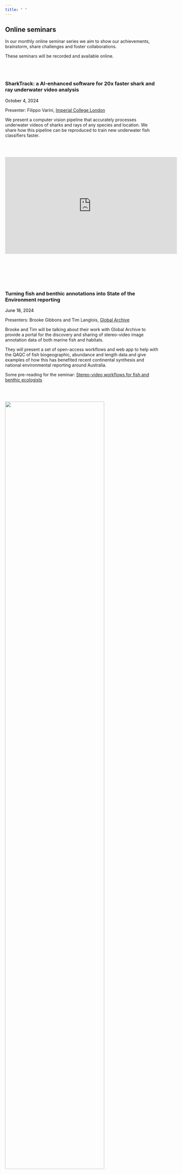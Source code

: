 ```yaml
---
title: " "
---
```




## Online seminars

In our monthly online seminar series we aim to show our achievements, brainstorm, share challenges and foster collaborations. 

These seminars will be recorded and available online.

<br/><br/>

### SharkTrack: a AI-enhanced software for 20x faster shark and ray underwater video analysis

<span style="color:black;">October 4, 2024</span> 

Presenter: Filippo Varini, [Imperial College London](https://www.fvarini.com/sharktrack ) 

We present a computer vision pipeline that accurately processes underwater videos of sharks and rays of any species and location. We share how this pipeline can be reproduced to train new underwater fish classifiers faster.


<br/><br/>

<html>
    <body>
        <p align="center"><iframe width="560" height="315" src="https://www.youtube.com/embed/KDW0nFUQbGc?si=A3V5DKz1oJum6N5x" title="YouTube video player" frameborder="0" allow="accelerometer; autoplay; clipboard-write; encrypted-media; gyroscope; picture-in-picture; web-share" referrerpolicy="strict-origin-when-cross-origin" allowfullscreen></iframe></p>
    </body>
</html>

<br/><br/>



<br/><br/>

### Turning fish and benthic annotations into State of the Environment reporting

<span style="color:black;">June 18, 2024</span> 

Presenters: Brooke Gibbons and Tim Langlois, [Global Archive](https://globalarchive.org/) 

Brooke and Tim will be talking about their work with Global Archive to provide a portal for the discovery and sharing of stereo-video image annotation data of both marine fish and habitats.

They will present a set of open-access workflows and web app to help with the QAQC of fish biogeographic, abundance and length data and give examples of how this has benefited recent continental synthesis and national environmental reporting around Australia.

Some pre-reading for the seminar:
[Stereo-video workflows for fish and benthic ecologists](https://globalarchivemanual.github.io/CheckEM/index.html)

<br/><br/>

![](images/seminar_3.png){fig-align="center" width="80%"}


<br/><br/>

<html>
    <body>
        <p align="center"><iframe width="560" height="315" src="https://www.youtube.com/embed/fBu2o3hQ08c?si=q0Q-9xKqDddZnAmd" title="YouTube video player" frameborder="0" allow="accelerometer; autoplay; clipboard-write; encrypted-media; gyroscope; picture-in-picture; web-share" referrerpolicy="strict-origin-when-cross-origin" allowfullscreen></iframe></p>
    </body>
</html>

<br/><br/>

### Update on the Fishial.AI project - Image Management, Species AI Model and Benchmark dataset

<span style="color:black;">May 3, 2024</span> 

Presenter: Tom Wye, [Fishial](https://www.fishial.ai/) 

Over the last three years the not for profit, Fishial.AI project has been developing a photo image content management system to assist in annotating fish species images and building a species segmentation and classification AI model in the recreational fish species space for anglers and divers. The model can currently identify 294 fish species.

<html>
    <body>
        <p align="center"><iframe width="560" height="315" src="https://www.youtube.com/embed/ShyHoXMpMkc?si=TdzYfK1Dcw3qBxaO" title="YouTube video player" frameborder="0" allow="accelerometer; autoplay; clipboard-write; encrypted-media; gyroscope; picture-in-picture; web-share" referrerpolicy="strict-origin-when-cross-origin" allowfullscreen></iframe></p>
    </body>
</html>

Slides: 

<a href="pdfs/Fishial_AI_Overview_5_3_2024"> Overview of the Fishial project</a>

<a href="pdfs/Fishial_AI_models_5_3_2024.pdf">Fish species identification model</a>

<br/><br/>

### Rapid improvements in fisheries monitoring with underwater computer vision

<span style="color:black;">March 21, 2024</span> 

Presenter: Professor Rod Connolly, [FishID](https://fishid.org)  (Director) 

The application of automation using underwater computer vision is revolutionising fisheries science. Our use of automated data extraction on robust and inexpensive camera systems is providing a step-change in efficiency for monitoring fish. Working collaboratively with fisheries managers and conservation NGOs, we demonstrate how automation overcomes barriers to reliable monitoring in situations that until now have been difficult, dangerous, or prohibitively expensive. We highlight examples of stock assessments for benthic fisheries and surveys of fish abundance and size on restored habitats as a basis for environmental accounting.

![](images/seminar_FishID.png){fig-align="center" width="50%"}

FishID automated identification and counting of fish on restored shellfish reef 

<html>
    <body>
        <p align="center"><iframe width="560" height="315" src="https://www.youtube.com/embed/8vjsF3xGjWo?si=RVMxgrpN33hv0Ur9" title="YouTube video player" frameborder="0" allow="accelerometer; autoplay; clipboard-write; encrypted-media; gyroscope; picture-in-picture; web-share" referrerpolicy="strict-origin-when-cross-origin" allowfullscreen></iframe></p>
    </body>
</html>



<script src="https://giscus.app/client.js"
        data-repo="FishAIConsortium/website"
        data-repo-id="R_kgDOJoVZuw"
        data-category="Announcements"
        data-category-id="DIC_kwDOJoVZu84CWyPB"
        data-mapping="pathname"
        data-strict="0"
        data-reactions-enabled="1"
        data-emit-metadata="0"
        data-input-position="bottom"
        data-theme="light"
        data-lang="en"
        crossorigin="anonymous"
        async>
</script>

<br/><br/>

## First meeting 

The first online consortium meeting was held on June 30 (Friday) 2023 at 8am (East Australian time).  
We discussed the main priorities and ideas for the consortium and had brief presentations from some consortium members about their work and interest, including:

- Andrew Jansen (Australian Government’s Supervising Scientist Branch): [BRUVNet dataset](https://www.bruvnet.org/) and models for fish ID
- Dan Morris (Google): lessons from related domains and suggestions for the consortium
- Nathaniel "Than" Hitt (US Geological Survey): Individual fish identification models
- Catarina Silva (University of Coimbra, Portugal): Models for fish size classification from citizen science and social media photos


We also had a brief discussion on introducing specific goals and key priorities (building an image bank, testing models, combining models, expert fish identification in images, funding application) and people willing to help with them or lead them. Next meetings could be specifically targeted to just one of these goals
    b) computing resources that consortium could use. Is there any cloud computing available, can we apply for it?
    c) please provide materials (links, publications, your photo, your description, etc) for the [website](https://fishaiconsortium.github.io/website/our_team.html) and let us know if you would like to help with building it. We have a dedicated domain which will soon replace the GitHub link.
    d) how to reach groups in Asia, Africa and South America?
    e) other topics

<html>
    <body>
        <p align="center"><iframe width="560" height="315" src="https://www.youtube.com/embed/lzLwnWqrtgA" title="YouTube video player" frameborder="0" allow="accelerometer; autoplay; clipboard-write; encrypted-media; gyroscope; picture-in-picture; web-share" allowfullscreen></iframe></p>
    </body>
</html>